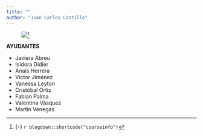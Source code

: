 ```yaml
---
title: ""
author: "Juan Carlos Castillo"
---
```


<figure>
[![](/images/portada.png)](/images/portada.png)^[{-} `r blogdown::shortcode("courseinfo")`]
</figure>

<b> AYUDANTES </b>

- Javiera	Abreu
- Isidora	Didier
- Anaís Herrera
- Victor	Jiménez
- Vanessa	Leyton
- Cristóbal	Ortiz
- Fabian	Palma
- Valentina Vásquez
- Martín	Venegas
